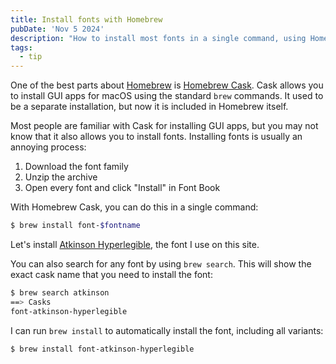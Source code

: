 ```yaml
---
title: Install fonts with Homebrew
pubDate: 'Nov 5 2024'
description: "How to install most fonts in a single command, using Homebrew."
tags:
  - tip
---
```


One of the best parts about [Homebrew](https://brew.sh/) is [Homebrew Cask](https://github.com/Homebrew/homebrew-cask). Cask allows you to install GUI apps for macOS using the standard `brew` commands. It used to be a separate installation, but now it is included in Homebrew itself.

Most people are familiar with Cask for installing GUI apps, but you may not know that it also allows you to install fonts. Installing fonts is usually an annoying process:

1. Download the font family
2. Unzip the archive
3. Open every font and click "Install" in Font Book

With Homebrew Cask, you can do this in a single command:

```bash
$ brew install font-$fontname
```

Let's install [Atkinson Hyperlegible](https://fonts.google.com/specimen/Atkinson+Hyperlegible), the font I use on this site.

You can also search for any font by using `brew search`. This will show the exact cask name that you need to install the font:

```bash
$ brew search atkinson
==> Casks
font-atkinson-hyperlegible
```

I can run `brew install` to automatically install the font, including all variants:

```bash
$ brew install font-atkinson-hyperlegible
```
